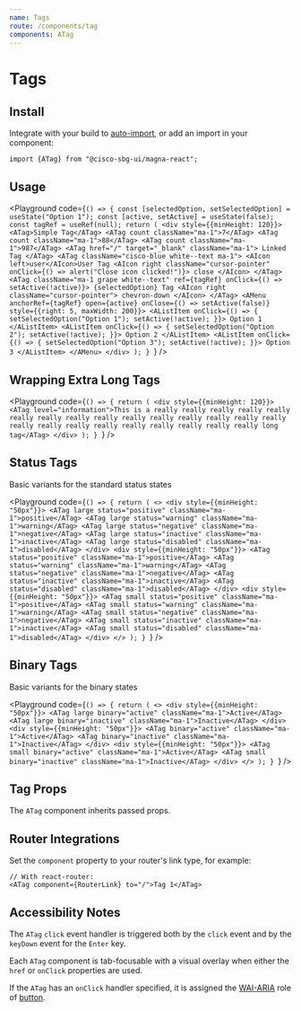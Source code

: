 ```yaml
---
name: Tags
route: /components/tag
components: ATag
---
```


# Tags

## Install

Integrate with your build to [auto-import](/#integrating), or add an import in your component:

```
import {ATag} from "@cisco-sbg-ui/magna-react";
```

## Usage

<Playground
  code={`() => {
  const [selectedOption, setSelectedOption] = useState("Option 1");
  const [active, setActive] = useState(false);
  const tagRef = useRef(null);
  return (
    <div style={{minHeight: 120}}>
      <ATag>Simple Tag</ATag>
      <ATag count className="ma-1">7</ATag>
      <ATag count className="ma-1">88</ATag>
      <ATag count className="ma-1">987</ATag>
      <ATag href="/" target="_blank" className="ma-1">
        Linked Tag
      </ATag>
      <ATag className="cisco-blue white--text ma-1">
        <AIcon left>user</AIcon>User Tag
        <AIcon
          right
          className="cursor-pointer"
          onClick={() => alert("Close icon clicked!")}>
          close
        </AIcon>
      </ATag>
      <ATag
        className="ma-1 grape white--text"
        ref={tagRef}
        onClick={() => setActive(!active)}>
        {selectedOption} Tag
        <AIcon right className="cursor-pointer">
          chevron-down
        </AIcon>
      </ATag>
      <AMenu
        anchorRef={tagRef}
        open={active}
        onClose={() => setActive(false)}
        style={{right: 5, maxWidth: 200}}>
        <AListItem
          onClick={() => {
            setSelectedOption("Option 1");
            setActive(!active);
          }}>
          Option 1
        </AListItem>
        <AListItem
          onClick={() => {
            setSelectedOption("Option 2");
            setActive(!active);
          }}>
          Option 2
        </AListItem>
        <AListItem
          onClick={() => {
            setSelectedOption("Option 3");
            setActive(!active);
          }}>
          Option 3
        </AListItem>
      </AMenu>
    </div>
);
}
`}
/>

## Wrapping Extra Long Tags

<Playground
  code={`() => {
  return (
    <div style={{minHeight: 120}}>
      <ATag level="information">This is a really really really really really really really really really really really really really really really really really really really really really really really really long tag</ATag>
    </div>
  );
}
`}
/>

## Status Tags

Basic variants for the standard status states

<Playground
  code={`() => {
  return (
    <>
      <div style={{minHeight: "50px"}}>
        <ATag large status="positive" className="ma-1">positive</ATag>
        <ATag large status="warning" className="ma-1">warning</ATag>
        <ATag large status="negative" className="ma-1">negative</ATag>
        <ATag large status="inactive" className="ma-1">inactive</ATag>
        <ATag large status="disabled" className="ma-1">disabled</ATag>
      </div>
      <div style={{minHeight: "50px"}}>
        <ATag status="positive" className="ma-1">positive</ATag>
        <ATag status="warning" className="ma-1">warning</ATag>
        <ATag status="negative" className="ma-1">negative</ATag>
        <ATag status="inactive" className="ma-1">inactive</ATag>
        <ATag status="disabled" className="ma-1">disabled</ATag>
      </div>
      <div style={{minHeight: "50px"}}>
        <ATag small status="positive" className="ma-1">positive</ATag>
        <ATag small status="warning" className="ma-1">warning</ATag>
        <ATag small status="negative" className="ma-1">negative</ATag>
        <ATag small status="inactive" className="ma-1">inactive</ATag>
        <ATag small status="disabled" className="ma-1">disabled</ATag>
      </div>
    </>
);
}
`}
/>

## Binary Tags

Basic variants for the binary states

<Playground
  code={`() => {
  return (
    <>
      <div style={{minHeight: "50px"}}>
        <ATag large binary="active" className="ma-1">Active</ATag>
        <ATag large binary="inactive" className="ma-1">Inactive</ATag>
      </div>
      <div style={{minHeight: "50px"}}>
        <ATag binary="active" className="ma-1">Active</ATag>
        <ATag binary="inactive" className="ma-1">Inactive</ATag>
      </div>
      <div style={{minHeight: "50px"}}>
        <ATag small binary="active" className="ma-1">Active</ATag>
        <ATag small binary="inactive" className="ma-1">Inactive</ATag>
      </div>
    </>
);
}
`}
/>

## Tag Props

The `ATag` component inherits passed props.

<Props of="ATag" />

## Router Integrations

Set the `component` property to your router's link type, for example:

```
// With react-router:
<ATag component={RouterLink} to="/">Tag 1</ATag>
```

## Accessibility Notes

The `ATag` `click` event handler is triggered both by the `click` event and by the `keyDown` event for the `Enter` key.

Each `ATag` component is tab-focusable with a visual overlay when either the `href` or `onClick` properties are used.

If the `ATag` has an `onClick` handler specified, it is assigned the [WAI-ARIA](https://www.w3.org/WAI/standards-guidelines/aria/) role of [button](https://www.w3.org/TR/wai-aria/#button).

